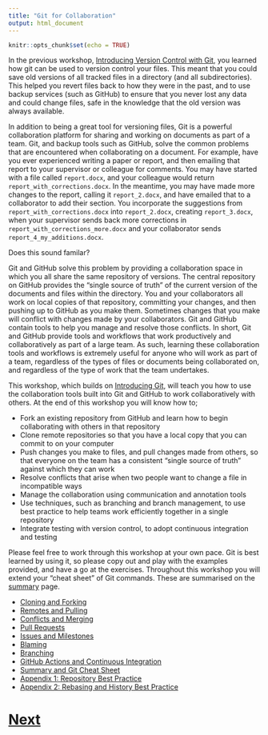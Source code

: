 ```yaml
---
title: "Git for Collaboration"
output: html_document
---
```


```r
knitr::opts_chunk$set(echo = TRUE)
```

In the previous workshop, [Introducing Version Control with Git](https://chryswoods.com/introducing_git), you learned how git can be
used to version control your files. This meant that you could save old versions of all tracked files in a directory (and all
subdirectories). This helped you revert files back to how they were in the past, and to use backup services (such as GitHub)
to ensure that you never lost any data and could change files, safe in the knowledge that the old version was always available.

In addition to being a great tool for versioning files, Git is a powerful collaboration platform for sharing and working 
on documents as part of a team. Git, and backup tools such as GitHub, solve the common problems that are encountered 
when collaborating on a document. For example, have you ever experienced writing a paper or report, and then emailing 
that report to your supervisor or colleague for comments. You may have started with a file called `report.docx`, and
your colleague would return `report_with_corrections.docx`. In the meantime, you may have made more changes to the 
report, calling it `report_2.docx`, and have emailed that to a collaborator to add their section. You incorporate
the suggestions from `report_with_corrections.docx` into `report_2.docx`, creating `report_3.docx`, when your supervisor
sends back more corrections in `report_with_corrections_more.docx` and your collaborator sends `report_4_my_additions.docx`.

Does this sound familar?

Git and GitHub solve this problem by providing a collaboration space in which you all share the same repository of
versions. The central repository on GitHub provides the "single source of truth" of the current version of the 
documents and files within the directory. You and your collaborators all work on local copies of that repository, 
committing your changes, and then pushing up to GitHub as you make them. Sometimes changes that you make will 
conflict with changes made by your collaborators. Git and GitHub contain tools to help you manage and resolve
those conflicts. In short, Git and GitHub provide tools and workflows that work productively and collaboratively
as part of a large team. As such, learning these collaboration tools and workflows is extremely useful
for anyone who will work as part of a team, regardless of the types of files or documents being collaborated
on, and regardless of the type of work that the team undertakes.

This workshop, which builds on 
[Introducing Git](https://chryswoods.com/introducing_git), will teach you how to use the collaboration
tools built into Git and GitHub to work collaboratively with others. At the end of this workshop you 
will know how to;

* Fork an existing repository from GitHub and learn how to begin collaborating with others 
  in that repository
* Clone remote repositories so that you have a local copy that you can commit to on your computer
* Push changes you make to files, and pull changes made from others, so that everyone on the team
  has a consistent "single source of truth" against which they can work
* Resolve conflicts that arise when two people want to change a file in incompatible ways
* Manage the collaboration using communication and annotation tools
* Use techniques, such as branching and branch management, to use best practice to help teams
  work efficiently together in a single repository
* Integrate testing with version control, to adopt continuous integration and testing

Please feel free to work through this workshop at your own pace. Git is best learned by using it, so
please copy out and play with the examples provided, and have a go at the exercises. Throughout this
workshop you will extend your "cheat sheet" of Git commands. These are summarised on the 
[summary](summary.html) page.

* [Cloning and Forking](forking.html)
* [Remotes and Pulling](pulling.html)
* [Conflicts and Merging](merging.html)
* [Pull Requests](pullrequests.html)
* [Issues and Milestones](issues.html)
* [Blaming](blaming.html)
* [Branching](branching.html)
* [GitHub Actions and Continuous Integration](actions.html)
* [Summary and Git Cheat Sheet](summary.html)
* [Appendix 1: Repository Best Practice](bestpractice.html)
* [Appendix 2: Rebasing and History Best Practice](rebasing.html)

# [Next](forking.html)
